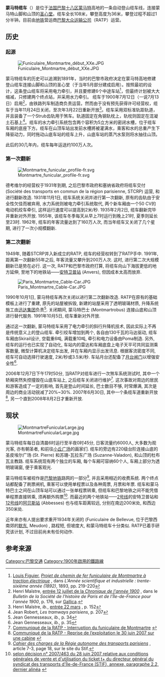{{Infobox rail line
| name           = 蒙馬特纜車<br />{{lang|fr|Funiculaire de Montmartre}}
| color          = #622282
| logo           = 
| logo_width     = 
| logo_alt       = 
| image          = Funiculaire de Montmartre, Paris 23 May 2014.jpg
| image_width    = 280px
| caption        = 
| stations       = 2個
| ridership2     = 每年200萬人次
| open           = 1900年7月13日
| close          = 
| stock          = 2個車廂
| gauge          = {{RailGauge|sg|lk=on}}
| linelength_km  = 0.108
| speed_km/h     = 
| elevation_m    = 
| website        = 
}}

'''蒙马特缆车'''（{{lang-fr|Funiculaire de Montmartre}}）是位于[[法国|法国]][[巴黎|巴黎]][[巴黎十八区|十八区]][[蒙马特|蒙马特]]高地的一条自动登山缆车线，连接蒙马特山脚和山顶的[[聖心聖殿_(巴黎)|圣心堂]]。缆车全长108米，攀登高度为36米，攀登过程不超过1分半钟。目前由[[巴黎地铁|地铁]]营运商[[巴黎大众运输公司|巴黎大众运输公司]]（RATP）运营。

==历史==
===起源===

[[File:Funiculaire_Montmartre_début_XXe.JPG|thumb]]

蒙马特缆车的历史可以追溯到1891年，当时的巴黎市政府决定在蒙马特高地修建登山缆车连接山脚和山顶的圣心堂（于当年5月部分建成启用）。按照最初的设计，这条登山缆车将采用电力牵引，并且要修建6个中途车站<ref>[[Louis_Figuier|Louis Figuier]], ''[http://gallica.bnf.fr/ark:/12148/bpt6k2011211/f223.CadresPage Projet de chemin de fer funiculaire de Montmartre à traction électrique] {{Wayback|url=http://gallica.bnf.fr/ark:/12148/bpt6k2011211/f223.CadresPage |date=20210119070149 }}'', dans ''L'Année scientifique et industrielle : trente-sixième année (1892)'', 1893, pp. 219-220</ref>，但最终计划被大大缩减，只修建两个终点站，并采用水力牵引。
缆车于1900年7月12日（一说7月13日）启用<ref>Henri Maïstre, [http://gallica.bnf.fr/ark:/12148/bpt6k33004p/f187.CadresPage entrée 12 juillet de la ''Chronique de l'année 1900''] {{Wayback|url=http://gallica.bnf.fr/ark:/12148/bpt6k33004p/f187.CadresPage |date=20161013220655 }}, dans le ''Bulletin de la Société de l'histoire de Paris et de l'Île-de-France pour l'année 1900'', p. 176, sur [[Gallica|Gallica]].</ref>，由铁路列车制造商{{link-fr|德考维尔|Decauville}}负责运营。然而由于没有预先获得许可经营权，缆车于当年11月24日关闭，至次年3月22日重新开放<ref>Henri Maïstre, ''ib.'', [http://gallica.bnf.fr/ark:/12148/bpt6k330051/f154.CadresPage entrée 22 mars] {{Wayback|url=http://gallica.bnf.fr/ark:/12148/bpt6k330051/f154.CadresPage |date=20111104122327 }}, p. 152</ref>。缆车采用双标准轨距轨道，并且装备了一个Strub齿轨用于煞车。轨道固定在角钢轨枕上，轨枕则固定在混凝土石基上<ref>Jean Robert, ''Les tramways parisiens'', p. 207</ref>。缆车的水力牵引系统包含两个容积为5立方米的密闭水槽，位于缆车车厢的底座下方。缆车在山顶车站出发前水槽將被灌满水，乘客和水的总重产生下降驱动力，同时拖动山底车站的缆车上升，山底车站的蒸汽水泵则将水抽往山顶。 

此后的30几年内，缆车每年运送约100万人次。
===第一次翻新===

[[File:Montmartre_funicular_profile-fr.svg|thumb]]

德考维尔的经营权于1931年到期, 之后巴黎市政府和塞纳省政府将缆车交付{{link-fr|巴黎公交公司|Société des transports en commun de la région parisienne}} (Société des transports en commun de la région parisienne, STCRP) 运营, 和进行翻新改造. 1931年11月1日, 缆车系统关闭并进行第一次翻新, 原有的齿轨由于安全性欠佳而被弃用, 水力系统则被电力牵引系统取代, 两个新车厢由一个50 CV的电动机绞车牵引, 这样运行速度可以提高到2米/秒. 1935年2月2日, 缆车翻新完毕并重新对外开放. 1955年, 该缆车冬季每天从早上7时运行到晚上21时, 夏季则延长至23时. 1962年, 缆车的年客流量达到了160万人次, 而当年缆车又关闭了几个星期, 进行了一次小规模翻新.

===第二次翻新===

1949年, 随着STCRP并入新成立的RATP, 缆车的经营权转到了RATP手中. 1991年, 距离第一次翻新55年之后, 年客流量又攀升到200万人次. 这时, 进行第二次大规模翻新已是势在必行. 这一次, RATP和巴黎市政府打算, 将缆车向山下海拔更低的地方延伸, 至地下的地铁站——[[安特卫普站_(巴黎地铁)|安特卫普站]] (Anvers), 但因成本太高而放弃.

[[File:Paris_Montmartre_Cable-Car.JPG|thumb]]

1990年10月1日, 蒙马特缆车再次关闭以进行第二次翻新改造. RATP在原有的基础模板上进行了重建, 原先的站屋被拆毁, 新建的站屋采用了透明玻璃材质, 升降系统施工由[[迅达集团|迅达集团]]负责<ref>Jean Gennesseaux, ''ib.'', p. 34</ref>. 关闭期间, 蒙马特巴士 (Montmartrobus) 连接山底和山顶进行替代服务. 1991年10月5日, 缆车重新对外开放.

通过这一次翻新, 蒙马特缆车采用了电力牵引的斜行升降机技术, 因此实际上不再是传统意义上的登山缆车. 牵引绞车增加到两个, 各自由130千瓦的马达驱动, 缆车车厢由Skirail设计, 空载重6吨, 满载重10吨, 牵引和电力设备由Poma制造. 另外, 缆车的运行也已实现了自动化, 车站内的雷达和车厢底盘上电子天平可共同监测乘客数量, 微型计算机决定缆车出发, 并在车厢内显示出发讯息. 根据客流密度不同, 缆车可自动选择行驶速度, 2米/秒或3.5米/秒. 车站月台还配备了[[月台闸门|月台闸门]]以增强安全性<ref>Jean Gennesseaux, ''ib.'', p. 35</ref>.

2006年12月7日下午17时50分, 当RATP对缆车进行一次煞车系统测试时, 其中一个轿厢突然失控撞毁在山底车站上, 之后缆车关闭进行维护<ref>[http://www.ratp.fr/common/ressources/928.pdf Communiqué de la RATP - Interruption du funiculaire de Montmartre] {{webarchive|url=https://web.archive.org/web/20071027223735/http://www.ratp.fr/common/ressources/928.pdf |date=2007-10-27 }}</ref>. 这次事故对周边的居民和游客造成了一定的影响, 首先是登山时间延长, 巴士数目不够, 时常爆满, 其次是周边的商业活动锐减了20%~30%. 2007年6月30日, 其中一个条缆车道重新开放<ref>[http://www.ratp.fr/common/ressources/996.pdf Communiqué de la RATP - Reprise de l’exploitation le 30 juin 2007 sur une cabine] {{webarchive|url=https://web.archive.org/web/20071027225223/http://www.ratp.fr/common/ressources/996.pdf |date=2007-10-27 }}</ref>, 另一个直到2008年8月2日才重新开放.

==现状==

[[File:MontmartreFunicularLarge.jpg|thumb]]

蒙马特缆车每日自清晨6时运行至半夜0时45分, 日客流量约6000人, 大多数为观光客, 亦有朝圣者, 和前往[[小丘广场|小丘广场]]的画家们. 缆车的旁边有220级台阶连接山底的圣皮埃尔广场 (St. Pierre) 和苏珊-瓦拉东广场 (Suzanne-Valadon), 和山顶的杜布瓦主教路. 缆车系统现有两个独立的车厢, 每个车厢可容纳60个人, 车厢上部分为透明玻璃窗, 便于乘客观光. 

蒙马特缆车被视作是[[巴黎地铁|巴黎地铁]]路网的一部分<ref>''[http://www.stif.info/IMG/pdf/Cahier_des_charges.pdf Cahier des charges de la Régie autonome des transports parisiens] {{webarchive|url=https://web.archive.org/web/20110113071530/http://www.stif.info/IMG/pdf/Cahier_des_charges.pdf |date=2011-01-13 }}'', article 7-3, page 18, sur le site du Stif.</ref>, 并且采用相近的收费系统. 两个终点站都配备了刷票闸机, 乘客可以使用单程票以及各种周票, 月票和年票. 缆车和蒙马特巴士之间在山顶车站可以通过一张单程票转乘, 但缆车和巴黎地铁之间不能凭借单程票直接转乘, 须再额外购票<ref>[http://www.stif.info/IMG/pdf/20070703154950.pdf selon décision n° 2007/463 du 28 juin 2007 relative aux conditions générales de vente et d'utilisation du ticket t+ du directeur général du syndicat des transports d'Île-de-France (STIF), annexe, paragraphe 2.2, dernier alinéa] {{webarchive|url=https://web.archive.org/web/20101227072658/http://www.stif.info/IMG/pdf/20070703154950.pdf |date=2010-12-27 }}</ref>. 而最近的两个地铁站——[[巴黎地铁2号线|2号线]]的安特卫普站和[[巴黎地铁12号线|12号线]]的[[阿貝斯站|阿贝斯站]] (Abbesses) 也与缆车距离较远, 分别在南边200米处, 和西边350米处. 

近年来亦有人提出要求重开1934年关闭的{{link-fr|丽景山缆车|Funiculaire de Bellevue}} (Funiculaire de Bellevue, 位于巴黎西南郊的[[默东|默东]], Meudon) , 路程短, 但坡度大, 和蒙马特缆车十分类似. RATP已着手研究该计划, 不过目前尚未有任何动作.

==参考来源==

{{reflist|3}}

{{Infobox Paris Network generic}}

[[Category:巴黎交通|Category:巴黎交通]]
[[Category:1900年啟用的鐵路線|Category:1900年啟用的鐵路線]]